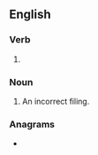 ==English==

===Verb===
{{head|en|present participle}}

# {{present participle of|misfile|lang=en|nocat=1}}

===Noun===
{{en-noun}}

# An incorrect filing.

===Anagrams===
* {{anagrams|en|a=fgiiilmns|filmising}}